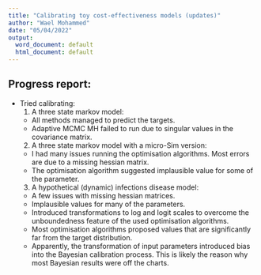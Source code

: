```yaml
---
title: "Calibrating toy cost-effectiveness models (updates)"
author: "Wael Mohammed"
date: "05/04/2022"
output:
  word_document: default
  html_document: default
---
```


## Progress report:
- Tried calibrating:
  1. A three state markov model:
    - All methods managed to predict the targets.
    - Adaptive MCMC MH failed to run due to singular values in the covariance matrix.
  2. A three state markov model with a micro-Sim version:
    - I had many issues running the optimisation algorithms. Most errors are due to a missing hessian matrix.
    - The optimisation algorithm suggested implausible value for some of the parameter.
  3. A hypothetical (dynamic) infections disease model:
    - A few issues with missing hessian matrices.
    - Implausible values for many of the parameters.
    - Introduced transformations to log and logit scales to overcome the unboundedness feature of the used optimisation algorithms.
    - Most optimisation algorithms proposed values that are significantly far from the target distribution.
    - Apparently, the transformation of input parameters introduced bias into the Bayesian calibration process. This is likely the reason why most Bayesian results were off the charts. 
    
    
    

